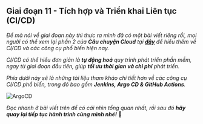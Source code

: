 ## Giai đoạn 11 - Tích hợp và Triển khai Liên tục (CI/CD)

_Để mà nói về giai đoạn này thì thực ra mình đã có một bài viết riêng rồi, mọi người có thể xem lại phần
2 của **Câu chuyện Cloud** tại **[đây](../../2023-04)** để hiểu thêm về CI/CD và các công cụ phổ biến hiện nay._

_CI/CD có thể hiểu đơn giản là **tự động hoá** quy trình phát triển phần mềm, ngay từ giai đoạn đầu tiên, 
giúp **tối ưu thời gian và chi phí** phát triển._

_Phía dưới này sẽ là những tài liệu tham khảo chi tiết hơn về các công cụ CI/CD phổ biến, trong 
đó bao gồm **Jenkins, Argo CD & GitHub Actions**._

![ArgoCD](../../../../assets/others/argocd.png)

_Đọc nhanh ở bài viết trên để có cái nhìn tổng quan nhất, rồi sau đó **hãy quay lại tiếp tục hành trình cùng 
mình nhé!**_ 🚀